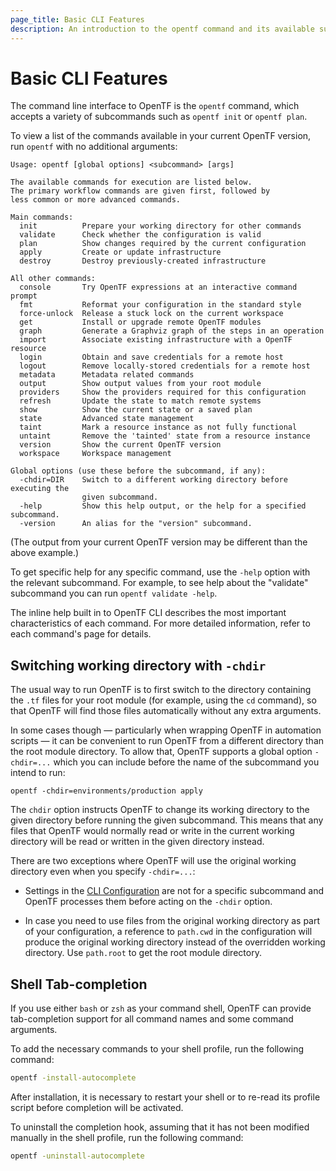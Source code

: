 ```yaml
---
page_title: Basic CLI Features
description: An introduction to the opentf command and its available subcommands.
---
```


# Basic CLI Features

The command line interface to OpenTF is the `opentf` command, which
accepts a variety of subcommands such as `opentf init` or `opentf plan`.

To view a list of the commands available in your current OpenTF version,
run `opentf` with no additional arguments:

```text
Usage: opentf [global options] <subcommand> [args]

The available commands for execution are listed below.
The primary workflow commands are given first, followed by
less common or more advanced commands.

Main commands:
  init          Prepare your working directory for other commands
  validate      Check whether the configuration is valid
  plan          Show changes required by the current configuration
  apply         Create or update infrastructure
  destroy       Destroy previously-created infrastructure

All other commands:
  console       Try OpenTF expressions at an interactive command prompt
  fmt           Reformat your configuration in the standard style
  force-unlock  Release a stuck lock on the current workspace
  get           Install or upgrade remote OpenTF modules
  graph         Generate a Graphviz graph of the steps in an operation
  import        Associate existing infrastructure with a OpenTF resource
  login         Obtain and save credentials for a remote host
  logout        Remove locally-stored credentials for a remote host
  metadata      Metadata related commands
  output        Show output values from your root module
  providers     Show the providers required for this configuration
  refresh       Update the state to match remote systems
  show          Show the current state or a saved plan
  state         Advanced state management
  taint         Mark a resource instance as not fully functional
  untaint       Remove the 'tainted' state from a resource instance
  version       Show the current OpenTF version
  workspace     Workspace management

Global options (use these before the subcommand, if any):
  -chdir=DIR    Switch to a different working directory before executing the
                given subcommand.
  -help         Show this help output, or the help for a specified subcommand.
  -version      An alias for the "version" subcommand.
```

(The output from your current OpenTF version may be different than the
above example.)

To get specific help for any specific command, use the `-help` option with the
relevant subcommand. For example, to see help about the "validate" subcommand
you can run `opentf validate -help`.

The inline help built in to OpenTF CLI describes the most important
characteristics of each command. For more detailed information, refer to each
command's page for details.

## Switching working directory with `-chdir`

The usual way to run OpenTF is to first switch to the directory containing
the `.tf` files for your root module (for example, using the `cd` command), so
that OpenTF will find those files automatically without any extra arguments.

In some cases though — particularly when wrapping OpenTF in automation
scripts — it can be convenient to run OpenTF from a different directory than
the root module directory. To allow that, OpenTF supports a global option
`-chdir=...` which you can include before the name of the subcommand you intend
to run:

```
opentf -chdir=environments/production apply
```

The `chdir` option instructs OpenTF to change its working directory to the
given directory before running the given subcommand. This means that any files
that OpenTF would normally read or write in the current working directory
will be read or written in the given directory instead.

There are two exceptions where OpenTF will use the original working directory
even when you specify `-chdir=...`:

* Settings in the [CLI Configuration](/opentf/cli/config/config-file) are not for a specific
  subcommand and OpenTF processes them before acting on the `-chdir`
  option.

* In case you need to use files from the original working directory as part
  of your configuration, a reference to `path.cwd` in the configuration will
  produce the original working directory instead of the overridden working
  directory. Use `path.root` to get the root module directory.

## Shell Tab-completion

If you use either `bash` or `zsh` as your command shell, OpenTF can provide
tab-completion support for all command names and some command arguments.

To add the necessary commands to your shell profile, run the following command:

```bash
opentf -install-autocomplete
```

After installation, it is necessary to restart your shell or to re-read its
profile script before completion will be activated.

To uninstall the completion hook, assuming that it has not been modified
manually in the shell profile, run the following command:

```bash
opentf -uninstall-autocomplete
```
